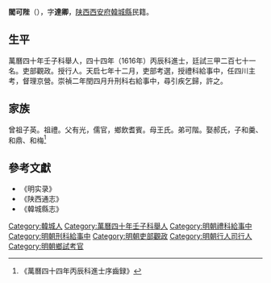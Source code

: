 '''閻可陛'''（{{bd|?||?|}}），字'''達卿'''，[[陕西|陕西]][[西安府|西安府]][[韓城縣|韓城縣]]民籍。

== 生平 ==
萬曆四十年壬子科舉人，四十四年（1616年）丙辰科進士，廷試三甲二百七十一名。吏部觀政。授行人。天启七年十二月，吏部考選，授禮科給事中，任四川主考，督理京營。崇禎二年閏四月升刑科右給事中，尋引疾乞歸，許之。

== 家族 ==
曾祖子英。祖禮。父有光，儒官，鄉飲耆賓。母王氏。弟可階。娶郝氏，子和羹、和鼎、和梅<ref>《萬曆四十四年丙辰科進士序齒録》</ref>

==參考文獻==
{{reflist}}
*《明实录》
*《陕西通志》
*《韓城縣志》

{{萬曆四十四年丙辰科殿試金榜}}

{{Authority control}}

{{DEFAULTSORT:Yan閻}}
[[Category:韓城人|Category:韓城人]]
[[Category:萬曆四十年壬子科舉人|Category:萬曆四十年壬子科舉人]]
[[Category:明朝禮科給事中|Category:明朝禮科給事中]]
[[Category:明朝刑科給事中|Category:明朝刑科給事中]]
[[Category:明朝吏部觀政|Category:明朝吏部觀政]]
[[Category:明朝行人司行人|Category:明朝行人司行人]]
[[Category:明朝鄉試考官|Category:明朝鄉試考官]]